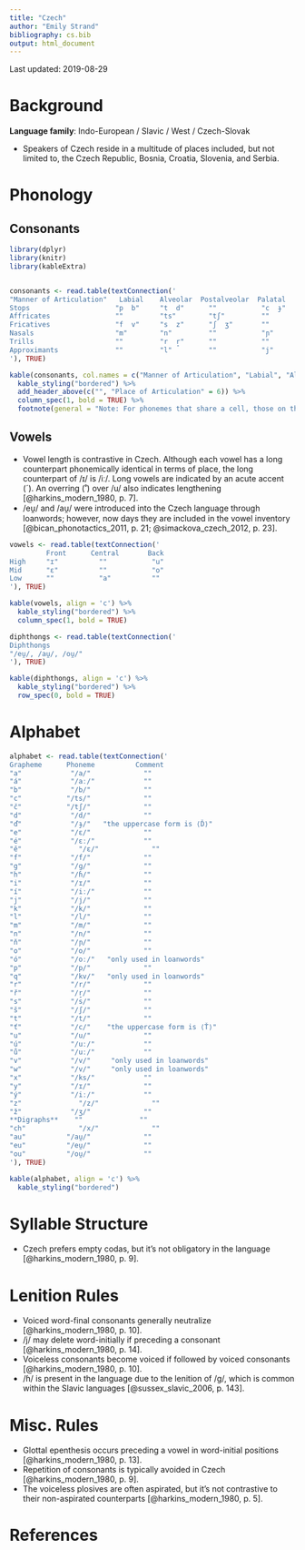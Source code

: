 ```yaml
---
title: "Czech"
author: "Emily Strand"
bibliography: cs.bib
output: html_document
---
```


Last updated: 2019-08-29

# Background

**Language family**: Indo-European / Slavic / West / Czech-Slovak

* Speakers of Czech reside in a multitude of places included, but not limited to, the Czech Republic, Bosnia, Croatia, Slovenia, and Serbia.

# Phonology

## Consonants

```r

library(dplyr)
library(knitr)
library(kableExtra)


consonants <- read.table(textConnection('
"Manner of Articulation"   Labial    Alveolar  Postalveolar  Palatal     Velar    Glottal
Stops                     "p  b"     "t  d"      ""           "c  ɟ"     "k  ɡ"     ""
Affricates                ""         "ts"        "tʃ"         ""         ""         ""
Fricatives                "f  v"     "s  z"      "ʃ  ʒ"       ""         "x"        "ɦ"
Nasals                    "m"        "n"         ""           "ɲ"        ""         ""
Trills                    ""         "r  r̝"      ""           ""         ""         ""
Approximants              ""         "l"         ""           "j"        ""         ""
'), TRUE)

kable(consonants, col.names = c("Manner of Articulation", "Labial", "Alveolar", "Postalveolar", "Palatal", "Velar", "Glottal"), align = 'c') %>%
  kable_styling("bordered") %>%
  add_header_above(c("", "Place of Articulation" = 6)) %>%
  column_spec(1, bold = TRUE) %>%
  footnote(general = "Note: For phonemes that share a cell, those on the left are voiceless and those on the right are voiced. Both alveolar trills are voiced, but the phoneme on the right is pronounced with frication.", general_title = "")
```

## Vowels

* Vowel length is contrastive in Czech. Although each vowel has a long counterpart phonemically identical in terms of place, the long counterpart of /ɪ/ is /iː/. Long vowels are indicated by an acute accent (´). An overring (˚) over /u/ also indicates lengthening [@harkins_modern_1980, p. 7].  
* /eu̯/ and /au̯/ were introduced into the Czech language through loanwords; however, now days they are included in the vowel inventory [@bican_phonotactics_2011, p. 21; @simackova_czech_2012, p. 23].

```r

vowels <- read.table(textConnection('
         Front      Central       Back
High     "ɪ"          ""           "u"         
Mid      "ɛ"          ""           "o"
Low      ""           "a"          ""
'), TRUE)

kable(vowels, align = 'c') %>%
  kable_styling("bordered") %>%
  column_spec(1, bold = TRUE)
```  

```r

diphthongs <- read.table(textConnection('
Diphthongs   
"/eu̯/, /au̯/, /ou̯/"
'), TRUE)

kable(diphthongs, align = 'c') %>%
  kable_styling("bordered") %>%
  row_spec(0, bold = TRUE)
```    

# Alphabet

```r

alphabet <- read.table(textConnection('
Grapheme      Phoneme          Comment
"a"	           "/a/"             ""
"á"	           "/aː/"            ""
"b"	           "/b/"             ""
"c"	          "/ts/"             ""
"č"	          "/tʃ/"             ""
"d"	           "/d/"             ""
"ď"	           "/ɟ/"   "the uppercase form is ⟨Ď⟩"
"e"	           "/ɛ/"             ""
"é"	           "/ɛː/"            ""
"ě"          	 "/ɛ/"             ""
"f"	           "/f/"             ""
"g"	           "/ɡ/"             ""
"h"	           "/ɦ/"             ""
"i"	           "/ɪ/"             ""
"í"	           "/iː/"            ""
"j"	           "/j/"             ""
"k"	           "/k/"             ""
"l"	           "/l/"             ""
"m"	           "/m/"             ""
"n"	           "/n/"             ""
"ň"	           "/ɲ/"             ""
"o"	           "/o/"             ""
"ó"	           "/oː/"   "only used in loanwords"  
"p"	           "/p/"             ""
"q"	           "/kv/"   "only used in loanwords"  
"r"	           "/r/"             ""
"ř"	           "/r̝/"             ""
"s"	           "/s/"             ""
"š"	           "/ʃ/"             ""
"t"	           "/t/"             ""
"ť"	           "/c/"    "the uppercase form is ⟨Ť⟩"
"u"	           "/u/"             ""
"ú"	           "/uː/"            ""
"ů"	           "/uː/"            ""
"v"	           "/v/"     "only used in loanwords"  
"w"	           "/v/"     "only used in loanwords"  
"x"	           "/ks/"            ""
"y"	           "/ɪ/"             ""
"ý"	           "/iː/"            ""
"z"         	 "/z/"             ""
"ž"            "/ʒ/"             ""
**Digraphs**    ""              ""
"ch"	         "/x/"             ""
"au"          "/au̯/"             ""
"eu"          "/eu̯/"             ""
"ou"          "/ou̯/"             ""
'), TRUE)

kable(alphabet, align = 'c') %>%
  kable_styling("bordered")
```

# Syllable Structure

* Czech prefers empty codas, but it's not obligatory in the language [@harkins_modern_1980, p. 9].  

# Lenition Rules

* Voiced word-final consonants generally neutralize [@harkins_modern_1980, p. 10].  
* /j/ may delete word-initially if preceding a consonant [@harkins_modern_1980, p. 14].  
* Voiceless consonants become voiced if followed by voiced consonants [@harkins_modern_1980, p. 10].  
* /ɦ/ is present in the language due to the lenition of /ɡ/, which is common within the Slavic languages [@sussex_slavic_2006, p. 143].  

# Misc. Rules

* Glottal epenthesis occurs preceding a vowel in word-initial positions [@harkins_modern_1980, p. 13].  
* Repetition of consonants is typically avoided in Czech [@harkins_modern_1980, p. 9].  
* The voiceless plosives are often aspirated, but it's not contrastive to their non-aspirated counterparts [@harkins_modern_1980, p. 5].

# References  
